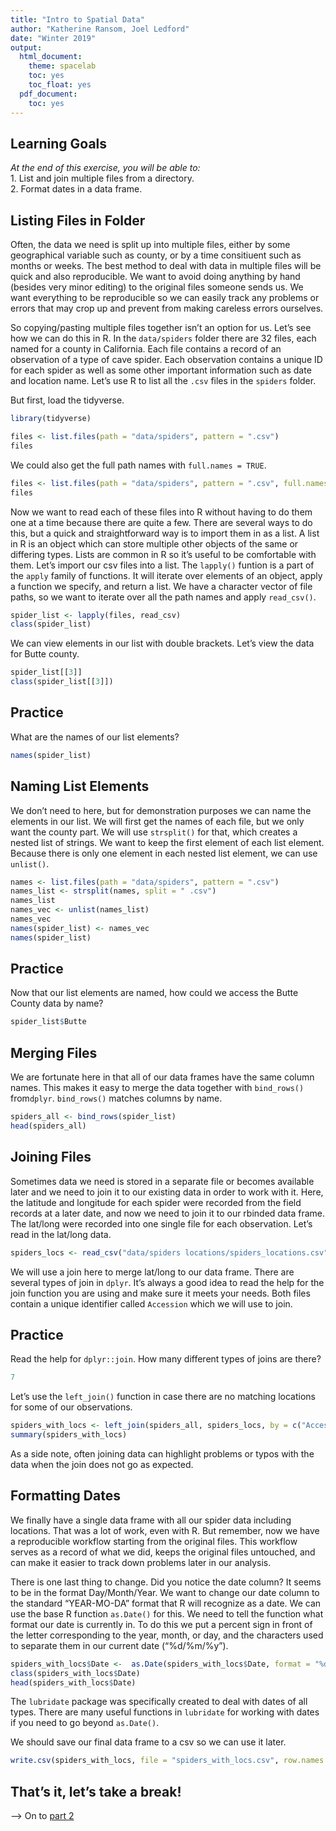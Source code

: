 ```yaml
---
title: "Intro to Spatial Data"
author: "Katherine Ransom, Joel Ledford"
date: "Winter 2019"
output:
  html_document:
    theme: spacelab
    toc: yes
    toc_float: yes
  pdf_document:
    toc: yes
---
```


## Learning Goals
*At the end of this exercise, you will be able to:*  
1. List and join multiple files from a directory.  
2. Format dates in a data frame. 

## Listing Files in Folder

Often, the data we need is split up into multiple files, either by some geographical variable such as county, or by a time consitiuent such as months or weeks. The best method to deal with data in multiple files will be quick and also reproducible. We want to avoid doing anything by hand (besides very minor editing) to the original files someone sends us. We want everything to be reproducible so we can easily track any problems or errors that may crop up and prevent from making careless errors ourselves. 

So copying/pasting multiple files together isn't an option for us. Let's see how we can do this in R. In the `data/spiders` folder there are 32 files, each named for a county in California. Each file contains a record of an observation of a type of cave spider. Each observation contains a unique ID for each spider as well as some other important information such as date and location name. Let's use R to list all the `.csv` files in the `spiders` folder.

But first, load the tidyverse.
```r
library(tidyverse)
```


```r
files <- list.files(path = "data/spiders", pattern = ".csv")
files
```

We could also get the full path names with `full.names = TRUE`.
```r
files <- list.files(path = "data/spiders", pattern = ".csv", full.names = TRUE)
files
```

Now we want to read each of these files into R without having to do them one at a time because there are quite a few. There are several ways to do this, but a quick and straightforward way is to import them in as a list. A list in R is an object which can store multiple other objects of the same or differing types. Lists are common in R so it's useful to be comfortable with them. Let's import our csv files into a list. The `lapply()` funtion is a part of the `apply` family of functions. It will iterate over elements of an object, apply a function we specify, and return a list. We have a character vector of file paths, so we want to iterate over all the path names and apply `read_csv()`.

```r
spider_list <- lapply(files, read_csv)
class(spider_list)
```

We can view elements in our list with double brackets. Let's view the data for Butte county. 
```r
spider_list[[3]]
class(spider_list[[3]])
```

## Practice

What are the names of our list elements?
```r
names(spider_list)
```

## Naming List Elements
We don't need to here, but for demonstration purposes we can name the elements in our list. We will first get the names of each file, but we only want the county part. We will use `strsplit()` for that, which creates a nested list of strings. We want to keep the first element of each list element. Because there is only one element in each nested list element, we can use `unlist()`.
```r
names <- list.files(path = "data/spiders", pattern = ".csv")
names_list <- strsplit(names, split = " .csv")
names_list
names_vec <- unlist(names_list)
names_vec
names(spider_list) <- names_vec
names(spider_list)
```

## Practice

Now that our list elements are named, how could we access the Butte County data by name?
```r
spider_list$Butte
```

## Merging Files

We are fortunate here in that all of our data frames have the same column names. This makes it easy to merge the data together with `bind_rows()` from`dplyr`. `bind_rows()` matches columns by name.

```r
spiders_all <- bind_rows(spider_list)
head(spiders_all)
```

## Joining Files

Sometimes data we need is stored in a separate file or becomes available later and we need to join it to our existing data in order to work with it. Here, the latitude and longitude for each spider were recorded from the field records at a later date, and now we need to join it to our rbinded data frame. The lat/long were recorded into one single file for each observation. Let's read in the lat/long data. 
```r
spiders_locs <- read_csv("data/spiders locations/spiders_locations.csv") 
```

We will use a join here to merge lat/long to our data frame. There are several types of join in `dplyr`. It's always a good idea to read the help for the join function you are using and make sure it meets your needs. Both files contain a unique identifier called `Accession` which we will use to join.

## Practice

Read the help for `dplyr::join`. How many different types of joins are there?
```r
7
```

Let's use the `left_join()` function in case there are no matching locations for some of our observations. 
```r
spiders_with_locs <- left_join(spiders_all, spiders_locs, by = c("Accession"))
summary(spiders_with_locs)
```

As a side note, often joining data can highlight problems or typos with the data when the join does not go as expected. 

## Formatting Dates

We finally have a single data frame with all our spider data including locations. That was a lot of work, even with R. But remember, now we have a reproducible workflow starting from the original files. This workflow serves as a record of what we did, keeps the original files untouched, and can make it easier to track down problems later in our analysis. 

There is one last thing to change. Did you notice the date column? It seems to be in the format Day/Month/Year. We want to change our date column to the standard "YEAR-MO-DA" format that R will recognize as a date. We can use the base R function `as.Date()` for this. We need to tell the function what format our date is currently in. To do this we put a percent sign in front of the letter corresponding to the year, month, or day, and the characters used to separate them in our current date ("%d/%m/%y").

```r
spiders_with_locs$Date <-  as.Date(spiders_with_locs$Date, format = "%d/%m/%y")
class(spiders_with_locs$Date)
head(spiders_with_locs$Date)
```

The `lubridate` package was specifically created to deal with dates of all types. There are many useful functions in `lubridate` for working with dates if you need to go beyond `as.Date()`.

We should save our final data frame to a csv so we can use it later. 
```r
write.csv(spiders_with_locs, file = "spiders_with_locs.csv", row.names = FALSE)
```


## That's it, let's take a break!   

--> On to [part 2](https://jmledford3115.github.io/datascibiol/lab6_2.html)  
